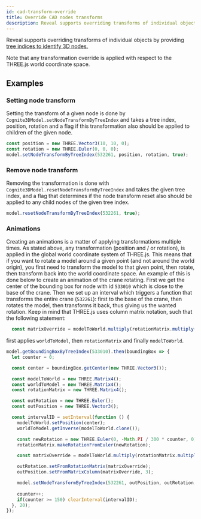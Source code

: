 ---
id: cad-transform-override
title: Override CAD nodes transforms
description: Reveal supports overriding transforms of individual objects by providing tree indices to identify 3D nodes
---


Reveal supports overriding transforms of individual objects by providing [tree indices to identify 3D nodes.](../concepts.md)

Note that any transformation override is applied with respect to the THREE.js world coordinate space.

## Examples

<DemoWrapper name="Cognite3DViewerDemo" />

### Setting node transform

Setting the transform of a given node is done by `Cognite3DModel.setNodeTransformByTreeIndex` and takes a tree index,
position, rotation and a flag if this transformation also should be applied to children of the given node.



```jsx runnable
const position = new THREE.Vector3(10, 10, 0);
const rotation = new THREE.Euler(0, 0, 0);
model.setNodeTransformByTreeIndex(532261, position, rotation, true);
```

### Remove node transform

Removing the transformation is done with `Cognite3DModel.resetNodeTransformByTreeIndex` and takes the given tree index,
and a flag that determines if the node transform reset also should be applied to any child nodes of the given tree index.

```jsx runnable
model.resetNodeTransformByTreeIndex(532261, true);
```

### Animations

Creating an animations is a matter of applying transformations multiple times. As stated above, any transformation (position and / or rotation),
is applied in the global world coordinate system of THREE.js. This means that if you want to rotate a model around a given point (and not around the world origin),
you first need to transform the model to that given point, then rotate, then transform back into the world coordinate space. An example of this is done below to create an animation
of the crane rotating. First we get the center of the bounding box for node with id `533010` which is close to the base of the crane.
Then we set up an interval which triggers a function that transforms the entire crane (`532261`): first to the base of the crane, then rotates the model,
then transforms it back, thus giving us the wanted rotation. Keep in mind that THREE.js uses column matrix notation, such that
the following statement: 

```js
  const matrixOverride = modelToWorld.multiply(rotationMatrix.multiply(worldToModel));
```

first applies `worldToModel`, then `rotationMatrix` and finally `modelToWorld`.

```jsx runnable
model.getBoundingBoxByTreeIndex(533010).then(boundingBox => {
  let counter = 0;

  const center = boundingBox.getCenter(new THREE.Vector3());

  const modelToWorld = new THREE.Matrix4();
  const worldToModel = new THREE.Matrix4();
  const rotationMatrix = new THREE.Matrix4();

  const outRotation = new THREE.Euler();
  const outPosition = new THREE.Vector3();

  const intervalID = setInterval(function () {
    modelToWorld.setPosition(center);
    worldToModel.getInverse(modelToWorld.clone());

    const newRotation = new THREE.Euler(0, -Math.PI / 300 * counter, 0);
    rotationMatrix.makeRotationFromEuler(newRotation);

    const matrixOverride = modelToWorld.multiply(rotationMatrix.multiply(worldToModel));

    outRotation.setFromRotationMatrix(matrixOverride);
    outPosition.setFromMatrixColumn(matrixOverride, 3);

    model.setNodeTransformByTreeIndex(532261, outPosition, outRotation, true);
    
    counter++;
    if(counter >= 150) clearInterval(intervalID);
  }, 20);
});
```